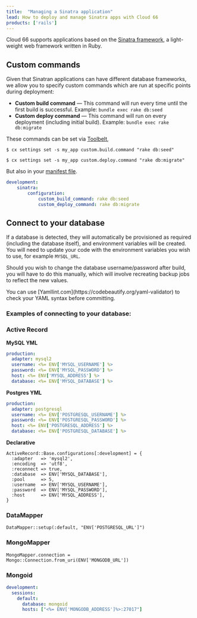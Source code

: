```yaml
---
title:  "Managing a Sinatra application"
lead: How to deploy and manage Sinatra apps with Cloud 66
products: ['rails']
---
```


Cloud 66 supports applications based on the [Sinatra framework](https://github.com/sinatra/sinatra), a light-weight web framework written in Ruby.

## Custom commands
Given that Sinatran applications can have different database frameworks, we allow you to specify custom commands which are run at specific points during deployment:

  - **Custom build command** &mdash; This command will run every time until the first build is successful. Example: `bundle exec rake db:seed`
  - **Custom deploy command** &mdash; This command will run on every deployment (including initial build). Example: `bundle exec rake db:migrate`
    
These commands can be set via [Toolbelt](/:product/:version?/toolbelt/toolbelt#settings-set),

```shell
$ cx settings set -s my_app custom.build.command "rake db:seed"

$ cx settings set -s my_app custom.deploy.command "rake db:migrate"
```

But also in your [manifest file](/:product/:version?/manifest/what-is-a-manifest-file/).

```yaml
development:
    sinatra:
        configuration:
            custom_build_command: rake db:seed
            custom_deploy_command: rake db:migrate
```

## Connect to your database
If a database is detected, they will automatically be provisioned as required (including the database itself), and environment variables will be created. You will need to update your code with the environment variables you wish to use, for example `MYSQL_URL`.

Should you wish to change the database username/password after build, you will have to do this manually, which will involve recreating backup jobs to reflect the new values.


<Callout type="info" title="Check your YAML">
You can use [Yamllint.com](https://codebeautify.org/yaml-validator) to check your YAML syntax before committing.
</Callout>

### Examples of connecting to your database:
### Active Record

**MySQL YML**

```yaml
production:
  adapter: mysql2
  username: <%= ENV['MYSQL_USERNAME'] %>
  password: <%= ENV['MYSQL_PASSWORD'] %>
  host: <%= ENV['MYSQL_ADDRESS'] %>
  database: <%= ENV['MYSQL_DATABASE'] %>
```

**Postgres YML**

```yaml
production:
  adapter: postgresql
  username: <%= ENV['POSTGRESQL_USERNAME'] %>
  password: <%= ENV['POSTGRESQL_PASSWORD'] %>
  host: <%= ENV['POSTGRESQL_ADDRESS'] %>
  database: <%= ENV['POSTGRESQL_DATABASE'] %>
```

**Declarative**

```shell
ActiveRecord::Base.configurations[:development] = {
  :adapter   => 'mysql2',
  :encoding  => 'utf8',
  :reconnect => true,
  :database  => ENV['MYSQL_DATABASE'],
  :pool      => 5,
  :username  => ENV['MYSQL_USERNAME'],
  :password  => ENV['MYSQL_PASSWORD'],
  :host      => ENV['MYSQL_ADDRESS'],
}
```

### DataMapper

```shell
DataMapper::setup(:default, "ENV['POSTGRESQL_URL']")
```

### MongoMapper

```shell
MongoMapper.connection = Mongo::Connection.from_uri(ENV['MONGODB_URL'])
```

### Mongoid

```yaml
development:
  sessions:
    default:
      database: mongoid
      hosts: ["<%= ENV['MONGODB_ADDRESS']%>:27017"]
```
